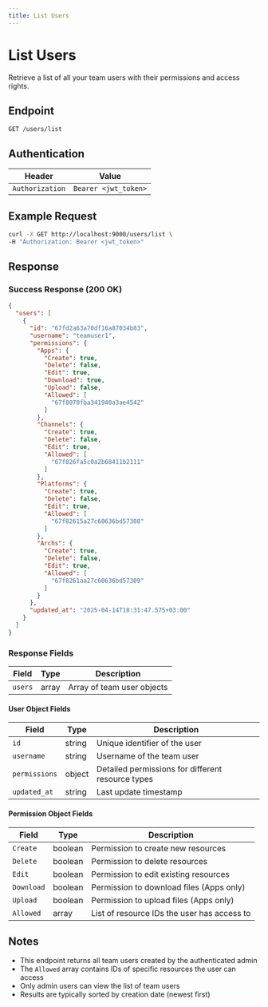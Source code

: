 ```yaml
---
title: List Users
---
```


# List Users

Retrieve a list of all your team users with their permissions and access rights.

## Endpoint

```
GET /users/list
```

## Authentication

| Header | Value |
|--------|-------|
| `Authorization` | `Bearer <jwt_token>` |

## Example Request

```bash
curl -X GET http://localhost:9000/users/list \
-H "Authorization: Bearer <jwt_token>"
```

## Response

### Success Response (200 OK)

```json
{
  "users": [
    {
      "id": "67fd2a63a70df16a87034b83",
      "username": "teamuser1",
      "permissions": {
        "Apps": {
          "Create": true,
          "Delete": false,
          "Edit": true,
          "Download": true,
          "Upload": false,
          "Allowed": [
            "67f8070fba341940a3ae4542"
          ]
        },
        "Channels": {
          "Create": true,
          "Delete": false,
          "Edit": true,
          "Allowed": [
            "67f826fa5c0a2b68411b2111"
          ]
        },
        "Platforms": {
          "Create": true,
          "Delete": false,
          "Edit": true,
          "Allowed": [
            "67f82615a27c60636bd57308"
          ]
        },
        "Archs": {
          "Create": true,
          "Delete": false,
          "Edit": true,
          "Allowed": [
            "67f8261aa27c60636bd57309"
          ]
        }
      },
      "updated_at": "2025-04-14T18:31:47.575+03:00"
    }
  ]
}
```

### Response Fields

| Field | Type | Description |
|-------|------|-------------|
| `users` | array | Array of team user objects |

#### User Object Fields

| Field | Type | Description |
|-------|------|-------------|
| `id` | string | Unique identifier of the user |
| `username` | string | Username of the team user |
| `permissions` | object | Detailed permissions for different resource types |
| `updated_at` | string | Last update timestamp |

#### Permission Object Fields

| Field | Type | Description |
|-------|------|-------------|
| `Create` | boolean | Permission to create new resources |
| `Delete` | boolean | Permission to delete resources |
| `Edit` | boolean | Permission to edit existing resources |
| `Download` | boolean | Permission to download files (Apps only) |
| `Upload` | boolean | Permission to upload files (Apps only) |
| `Allowed` | array | List of resource IDs the user has access to |

## Notes

- This endpoint returns all team users created by the authenticated admin
- The `Allowed` array contains IDs of specific resources the user can access
- Only admin users can view the list of team users
- Results are typically sorted by creation date (newest first)